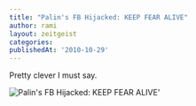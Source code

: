 ```yaml
---
title: "Palin's FB Hijacked: KEEP FEAR ALIVE"
author: rami
layout: zeitgeist
categories:
publishedAt: '2010-10-29'
---
```


Pretty clever I must say.

![Palin's FB Hijacked: KEEP FEAR ALIVE'](/assets/images/content/zeitgeist/palin-facebook-hijacked.jpg)

